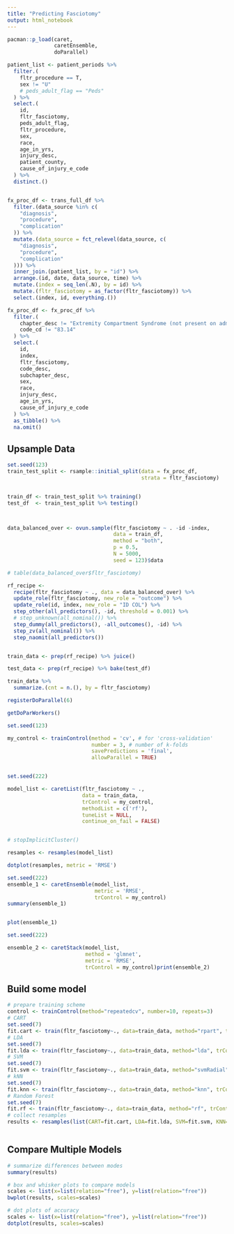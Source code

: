 ```yaml
---
title: "Predicting Fasciotomy"
output: html_notebook
---
```


```r
pacman::p_load(caret, 
               caretEnsemble, 
               doParallel)
```



```r
patient_list <- patient_periods %>%
  filter.(
    fltr_procedure == T,
    sex != "U"
    # peds_adult_flag == "Peds"
  ) %>%
  select.(
    id,
    fltr_fasciotomy,
    peds_adult_flag,
    fltr_procedure,
    sex,
    race,
    age_in_yrs,
    injury_desc,
    patient_county,
    cause_of_injury_e_code
  ) %>%
  distinct.()


fx_proc_df <- trans_full_df %>%
  filter.(data_source %in% c(
    "diagnosis",
    "procedure",
    "complication"
  )) %>%
  mutate.(data_source = fct_relevel(data_source, c(
    "diagnosis",
    "procedure",
    "complication"
  ))) %>%
  inner_join.(patient_list, by = "id") %>%
  arrange.(id, date, data_source, time) %>%
  mutate.(index = seq_len(.N), by = id) %>%
  mutate.(fltr_fasciotomy = as_factor(fltr_fasciotomy)) %>%
  select.(index, id, everything.())

fx_proc_df <- fx_proc_df %>%
  filter.(
    chapter_desc != "Extremity Compartment Syndrome (not present on admission)",
    code_cd != "83.14"
  ) %>%
  select.(
    id,
    index,
    fltr_fasciotomy,
    code_desc,
    subchapter_desc,
    sex,
    race,
    injury_desc,
    age_in_yrs,
    cause_of_injury_e_code
  ) %>%
  as_tibble() %>%
  na.omit()

```

## Upsample Data

```r

set.seed(123)
train_test_split <- rsample::initial_split(data = fx_proc_df, 
                                           strata = fltr_fasciotomy)


train_df <- train_test_split %>% training() 
test_df  <- train_test_split %>% testing()



data_balanced_over <- ovun.sample(fltr_fasciotomy ~ . -id -index,
                                  data = train_df,
                                  method = "both",
                                  p = 0.5,
                                  N = 5000,
                                  seed = 123)$data

# table(data_balanced_over$fltr_fasciotomy)

rf_recipe <- 
  recipe(fltr_fasciotomy ~ ., data = data_balanced_over) %>%
  update_role(fltr_fasciotomy, new_role = "outcome") %>% 
  update_role(id, index, new_role = "ID COL") %>% 
  step_other(all_predictors(), -id, threshold = 0.001) %>%
  # step_unknown(all_nominal()) %>% 
  step_dummy(all_predictors(), -all_outcomes(), -id) %>% 
  step_zv(all_nominal()) %>% 
  step_naomit(all_predictors()) 


train_data <- prep(rf_recipe) %>% juice()

test_data <- prep(rf_recipe) %>% bake(test_df)

```

```r
train_data %>% 
  summarize.(cnt = n.(), by = fltr_fasciotomy)

```



```r


registerDoParallel(6)

getDoParWorkers()

set.seed(123)

my_control <- trainControl(method = 'cv', # for 'cross-validation'
                           number = 3, # number of k-folds
                           savePredictions = 'final',
                           allowParallel = TRUE)


set.seed(222)

model_list <- caretList(fltr_fasciotomy ~ .,
                        data = train_data, 
                        trControl = my_control,
                        methodList = c('rf'),
                        tuneList = NULL,
                        continue_on_fail = FALSE)


# stopImplicitCluster()
```

```r
resamples <- resamples(model_list)

dotplot(resamples, metric = 'RMSE')

set.seed(222)
ensemble_1 <- caretEnsemble(model_list, 
                            metric = 'RMSE', 
                            trControl = my_control)
summary(ensemble_1)


plot(ensemble_1)

```


```r
set.seed(222)

ensemble_2 <- caretStack(model_list, 
                         method = 'glmnet', 
                         metric = 'RMSE', 
                         trControl = my_control)print(ensemble_2)
```



## Build some model

```r

# prepare training scheme
control <- trainControl(method="repeatedcv", number=10, repeats=3)
# CART
set.seed(7)
fit.cart <- train(fltr_fasciotomy~., data=train_data, method="rpart", trControl=control)
# LDA
set.seed(7)
fit.lda <- train(fltr_fasciotomy~., data=train_data, method="lda", trControl=control)
# SVM
set.seed(7)
fit.svm <- train(fltr_fasciotomy~., data=train_data, method="svmRadial", trControl=control)
# kNN
set.seed(7)
fit.knn <- train(fltr_fasciotomy~., data=train_data, method="knn", trControl=control)
# Random Forest
set.seed(7)
fit.rf <- train(fltr_fasciotomy~., data=train_data, method="rf", trControl=control)
# collect resamples
results <- resamples(list(CART=fit.cart, LDA=fit.lda, SVM=fit.svm, KNN=fit.knn, RF=fit.rf))



```


## Compare Multiple Models

```r
 	
# summarize differences between modes
summary(results)
```


```r
# box and whisker plots to compare models
scales <- list(x=list(relation="free"), y=list(relation="free"))
bwplot(results, scales=scales)
```


```r
# dot plots of accuracy
scales <- list(x=list(relation="free"), y=list(relation="free"))
dotplot(results, scales=scales)
```

